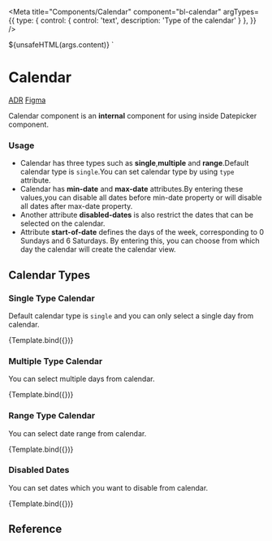 
<Meta
  title="Components/Calendar"
  component="bl-calendar"
  argTypes={{
    type: {
      control: {
        control: 'text',
        description: 'Type of the calendar'
      }
    },
  }}
/>

  <bl-calendar
    type=${ifDefined(args.type)}
    min-date=${ifDefined(args.minDate)}
    max-date=${ifDefined(args.maxDate)}
    start-of-week=${ifDefined(args.startOfWeek)}
    locale=${ifDefined(args.locale)}
    default-value=${ifDefined(args.defaultValue)}
    disabled-dates=${ifDefined(args.disabledDates)}>${unsafeHTML(args.content)}
  </bl-calendar>`




# Calendar

<bl-badge icon="document">[ADR](https://github.com/Trendyol/baklava/issues/795)</bl-badge>
<bl-badge
  icon="puzzle">[Figma](https://www.figma.com/file/RrcLH0mWpIUy4vwuTlDeKN/Baklava-Design-Guide?type=design&node-id=1412-8914&mode=design&t=b0kU7tBfJQFvz2at-0)</bl-badge>

Calendar component is an **internal** component for using inside Datepicker component.

### Usage

* Calendar has three types such as **single**,**multiple** and **range**.Default calendar type is `single`.You can set calendar type by using `type` attribute.
* Calendar has **min-date** and **max-date** attributes.By entering these values,you can disable all dates before min-date property or will disable all dates after max-date property.
* Another attribute **disabled-dates** is also restrict the dates that can be selected on the calendar.
* Attribute **start-of-date** defines the days of the week, corresponding to 0 Sundays and 6 Saturdays. By entering this, you can choose from which day the calendar will create the calendar view.


## Calendar Types

### Single Type Calendar

Default calendar type is `single` and you can only select a single day from calendar.

<Canvas>
  <Story name="Single Type Calendar" args={{ type: 'single' }}>
    {Template.bind({})}
  </Story>
</Canvas>

### Multiple Type Calendar

You can select multiple days from calendar.

<Canvas>
  <Story name="Multiple Type Calendar" args={{ type: 'multiple' }}>
    {Template.bind({})}
  </Story>
</Canvas>


### Range Type Calendar

You can select date range from calendar.

<Canvas>
  <Story name="Range Type Calendar" args={{ type: 'range' }}>
    {Template.bind({})}
  </Story>
</Canvas>

### Disabled Dates

You can set dates which you want to disable from calendar.

<Canvas>
  <Story name="Disabled Dates" args={{
    type: 'single',
    disabledDates: `${new Date().getFullYear()}-${new Date().getMonth() + 1}-${new Date().getDate() + 2}`
  }}>
    {Template.bind({})}
  </Story>
</Canvas>


## Reference

<ArgsTable of="bl-calendar" />
